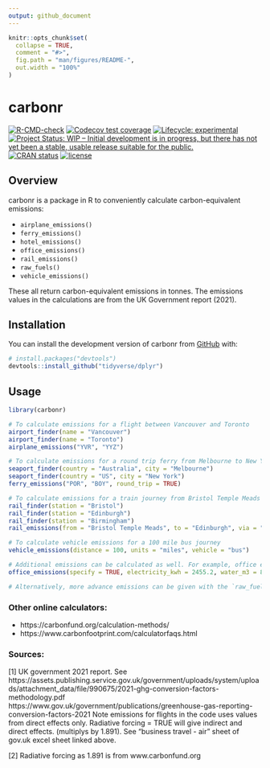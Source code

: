 ```yaml
---
output: github_document
---
```


<!-- README.md is generated from README.Rmd. Please edit that file -->

```r
knitr::opts_chunk$set(
  collapse = TRUE,
  comment = "#>",
  fig.path = "man/figures/README-",
  out.width = "100%"
)
```

# carbonr

<!-- badges: start -->
[![R-CMD-check](https://github.com/IDEMSInternational/carbonr/workflows/R-CMD-check/badge.svg)](https://github.com/IDEMSInternational/carbonr/actions)
[![Codecov test coverage](https://codecov.io/gh/IDEMSInternational/carbonr/branch/main/graph/badge.svg)](https://app.codecov.io/gh/IDEMSInternational/carbonr?branch=main)
[![Lifecycle:
experimental](https://img.shields.io/badge/lifecycle-experimental-orange.svg)](https://lifecycle.r-lib.org/articles/stages.html#experimental)
[![Project Status: WIP – Initial development is in progress, but there
has not yet been a stable, usable release suitable for the
public.](https://www.repostatus.org/badges/latest/wip.svg)](https://www.repostatus.org/#wip)
[![CRAN
status](https://www.r-pkg.org/badges/version/carbonr)](https://CRAN.R-project.org/package=carbonr)
[![license](https://img.shields.io/badge/license-LGPL%20(%3E=%203)-lightgrey.svg)](https://www.gnu.org/licenses/lgpl-3.0.en.html)
<!-- badges: end -->

## Overview

carbonr is a package in R to conveniently calculate carbon-equivalent emissions:

* `airplane_emissions()`
* `ferry_emissions()`
* `hotel_emissions()`
* `office_emissions()`
* `rail_emissions()`
* `raw_fuels()`
* `vehicle_emissions()`

These all return carbon-equivalent emissions in tonnes. The emissions values in the calculations are from the UK Government report (2021).
 
## Installation

You can install the development version of carbonr from [GitHub](https://github.com/) with:

```r
# install.packages("devtools")
devtools::install_github("tidyverse/dplyr")
```


## Usage

```r

library(carbonr)

# To calculate emissions for a flight between Vancouver and Toronto
airport_finder(name = "Vancouver")
airport_finder(name = "Toronto")
airplane_emissions("YVR", "YYZ")

# To calculate emissions for a round trip ferry from Melbourne to New York
seaport_finder(country = "Australia", city = "Melbourne")
seaport_finder(country = "US", city = "New York")
ferry_emissions("POR", "BOY", round_trip = TRUE)

# To calculate emissions for a train journey from Bristol Temple Meads to Edinburgh Waverley, via Birmingham New Street.
rail_finder(station = "Bristol")
rail_finder(station = "Edinburgh")
rail_finder(station = "Birmingham")
rail_emissions(from = "Bristol Temple Meads", to = "Edinburgh", via = "Birmingham New Street")

# To calculate vehicle emissions for a 100 mile bus journey
vehicle_emissions(distance = 100, units = "miles", vehicle = "bus")

# Additional emissions can be calculated as well. For example, office emissions
office_emissions(specify = TRUE, electricity_kwh = 2455.2, water_m3 = 85, heat_kwh = 8764)

# Alternatively, more advance emissions can be given with the `raw_fuels()` function.
```

### Other online calculators:
* https://carbonfund.org/calculation-methods/
* https://www.carbonfootprint.com/calculatorfaqs.html
                                                 
### Sources:
[1] UK government 2021 report. See https://assets.publishing.service.gov.uk/government/uploads/system/uploads/attachment_data/file/990675/2021-ghg-conversion-factors-methodology.pdf https://www.gov.uk/government/publications/greenhouse-gas-reporting-conversion-factors-2021
Note emissions for flights in the code uses values from direct effects only. Radiative forcing = TRUE will give indirect and direct effects. (multiplys by 1.891).
See "business travel - air" sheet of gov.uk excel sheet linked above.

[2] Radiative forcing as 1.891 is from www.carbonfund.org
